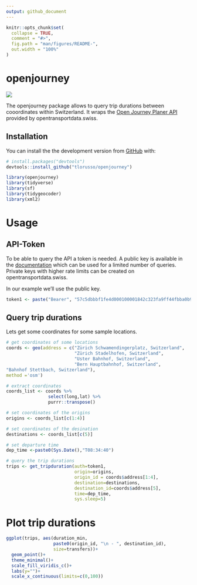 ```yaml
---
output: github_document
---
```


```r
knitr::opts_chunk$set(
  collapse = TRUE,
  comment = "#>",
  fig.path = "man/figures/README-",
  out.width = "100%"
)
```

# openjourney

![](https://lifecycle.r-lib.org/articles/figures/lifecycle-experimental.svg)

The openjourney package allows to query trip durations between cooordinates within Switzerland. It wraps the [Open Journey Planer API](https://opentransportdata.swiss/de/cookbook/open-journey-planner-ojp/) provided by opentransportdata.swiss.

## Installation

You can install the the development version from [GitHub](https://github.com/) with:

```r
# install.packages("devtools")
devtools::install_github("tlorusso/openjourney")
```

```r
library(openjourney)
library(tidyverse)
library(sf)
library(tidygeocoder)
library(xml2)
```

# Usage

## API-Token
To be able to query the API a token is needed. A public key is available in the [documentation](https://opentransportdata.swiss/de/cookbook/open-journey-planner-ojp/#Einleitung) which can be used for a limited number of queries. Private keys with higher rate limits can be created on opentransportdata.swiss.

In our example we'll use the public key.
```r
token1 <- paste("Bearer", "57c5dbbbf1fe4d000100001842c323fa9ff44fbba0b9b925f0c052d1", sep = " ")
```

## Query trip durations

Lets get some coordinates for some sample locations.
```r
# get coordinates of some locations
coords <- geo(address = c("Zürich Schwamendingerplatz, Switzerland",
                          "Zürich Stadelhofen, Switzerland",
                          "Uster Bahnhof, Switzerland",
                          "Bern Hauptbahnhof, Switzerland",
"Bahnhof Stettbach, Switzerland"),
method ='osm')
```

```r

# extract coordinates 
coords_list <- coords %>% 
                select(long,lat) %>% 
                purrr::transpose()

# set coordinates of the origins
origins <- coords_list[c(1:4)]

# set coordinates of the desination
destinations <- coords_list[c(5)]

# set departure time
dep_time <-paste0(Sys.Date(),"T08:34:40")

# query the trip durations
trips <- get_tripduration(auth=token1,
                          origin=origins,
                          origin_id = coords$address[1:4],
                          destination=destinations,
                          destination_id=coords$address[5],
                          time=dep_time,
                          sys.sleep=5)
```

# Plot trip durations

```r
ggplot(trips, aes(duration_min,
                  paste0(origin_id, "\n - ", destination_id),
                  size=transfers))+
  geom_point()+
  theme_minimal()+
  scale_fill_viridis_c()+
  labs(y="")+
  scale_x_continuous(limits=c(0,100))
```


